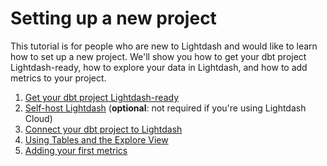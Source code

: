 # Setting up a new project

This tutorial is for people who are new to Lightdash and would like to learn how to set up a new project. We'll show you how to get your dbt project Lightdash-ready, how to explore your data in Lightdash, and how to add metrics to your project. 

1. [Get your dbt project Lightdash-ready](/get-started/setup-lightdash/lightdash-cli)
2. [Self-host Lightdash](/get-started/setup-lightdash/install-lightdash) (**optional**: not required if you're using Lightdash Cloud)
3. [Connect your dbt project to Lightdash](/get-started/setup-lightdash/connect-project)
4. [Using Tables and the Explore View](/get-started/exploring-data/using-explores)
5. [Adding your first metrics](/get-started/setup-lightdash/add-metrics)